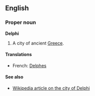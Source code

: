 ==English==
===Proper noun===
'''Delphi'''

#A city of ancient [[Greece]].

====Translations====
*French: [[Delphes]]

====See also====
*[[en:Delphi|Wikipedia article on the city of Delphi]]